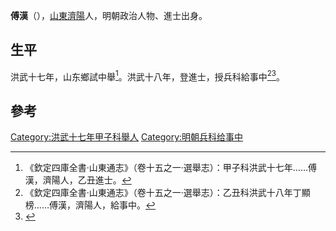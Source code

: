 {{Otheruses|other=名为傅汉的其他人物|傅汉}}

'''傅漢'''（{{bd|？||？}}），[[山東|山東]][[濟陽|濟陽]]人，明朝政治人物、進士出身。

== 生平 ==
洪武十七年，山东鄉試中舉<ref>《欽定四庫全書·山東通志》（卷十五之一·選舉志）：甲子科洪武十七年……傅漢，濟陽人，乙丑進士。</ref>。洪武十八年，登進士，授兵科給事中<ref>《欽定四庫全書·山東通志》（卷十五之一·選舉志）：乙丑科洪武十八年丁顯榜……傅漢，濟陽人，給事中。</ref><ref>{{Cite book|title=山东明清进士通览 明代卷|last=刘廷銮，孙家兰编|first=|publisher=济南：山东文艺出版社|year=2014.12|isbn=7-5329-4771-8|location=|pages=4-5}}</ref>。

==參考==
{{reflist}}

{{洪武十八年乙丑科殿試金榜}}

{{Authority control}}

{{DEFAULTSORT:}}
[[Category:洪武十七年甲子科舉人|Category:洪武十七年甲子科舉人]]
[[Category:明朝兵科给事中|Category:明朝兵科给事中]]


{{明朝人物小作品}}